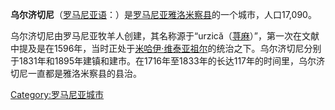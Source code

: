{{coord|44|43|N|26|38|E|type:city|display=title}} 

'''乌尔济切尼'''（[[罗马尼亚语|罗马尼亚语]]：{{lang|ro|Urziceni}}）是[[罗马尼亚|罗马尼亚]][[雅洛米察县|雅洛米察县]]的一个城市，人口17,090。

乌尔济切尼由罗马尼亚牧羊人创建，其名称源于“urzică（[[荨麻|荨麻]]）”，第一次在文献中提及是在1596年，当时正处于[[米哈伊·维泰亚祖尔|米哈伊·维泰亚祖尔]]的统治之下。乌尔济切尼分别于1831年和1895年建镇和建市。在1716年至1833年的长达117年的时间里，乌尔济切尼一直都是雅洛米察县的县治。

{{Ialomița County}}
{{normdaten}}
{{DEFAULTSORT:Urziceni}}
[[Category:罗马尼亚城市|Category:罗马尼亚城市]]
{{Romania-geo-stub}}